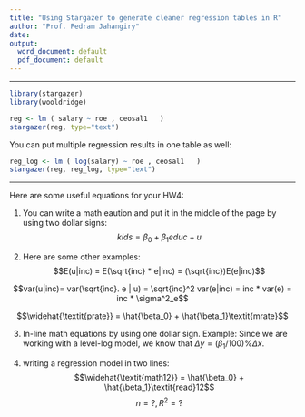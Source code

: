 ```yaml
---
title: "Using Stargazer to generate cleaner regression tables in R"
author: "Prof. Pedram Jahangiry"
date: 
output:
  word_document: default
  pdf_document: default
---
```


---------

```r
library(stargazer)
library(wooldridge)
```


```r

reg <- lm ( salary ~ roe , ceosal1   )
stargazer(reg, type="text")


```

\newpage

You can put multiple regression results in one table as well: 


```r

reg_log <- lm ( log(salary) ~ roe , ceosal1   )
stargazer(reg, reg_log, type="text")


```


--- 


Here are some useful equations for your HW4: 

1. You can write a math eaution and put it in the middle of the page by using two dollar signs: 
$$kids = \beta_0 + \beta_1 educ + u $$

2. Here are some other examples: 
$$E(u|inc) = E(\sqrt{inc} * e|inc) = (\sqrt{inc})E(e|inc)$$ 

$$var(u|inc)= var(\sqrt{inc}. e | u) = \sqrt{inc}^2 var(e|inc) = inc * var(e) = inc * \sigma^2_e$$


$$\widehat{\textit{prate}} = \hat{\beta_0} + \hat{\beta_1}\textit{mrate}$$

3. In-line math equations by using one dollar sign. Example: Since we are working with a level-log model, we know that $\Delta y = (\beta_1/100)\% \Delta x$.



4. writing a regression model in two lines: 
$$\widehat{\textit{math12}} = \hat{\beta_0} + \hat{\beta_1}\textit{read}12$$ 
$$n = ?, R^2 = ?$$












